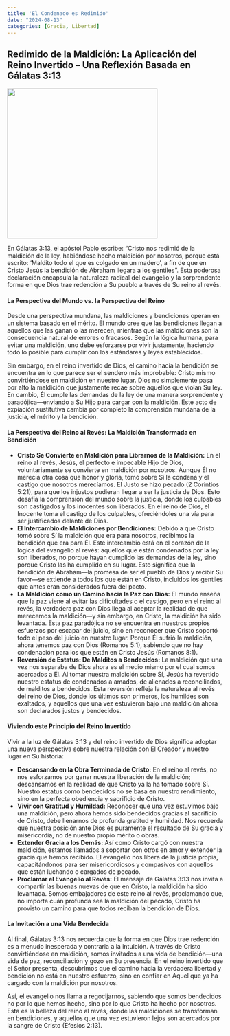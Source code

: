 ```yaml
---
title: 'El Condenado es Redimido'
date: "2024-08-13"
categories: [Gracia, Libertad]
---
```


## Redimido de la Maldición: La Aplicación del Reino Invertido – Una Reflexión Basada en Gálatas 3:13

![](uncursed.webp){fig-align="center" width="350"}

En Gálatas 3:13, el apóstol Pablo escribe: “Cristo nos redimió de la maldición de la ley, habiéndose hecho maldición por nosotros, porque está escrito: ‘Maldito todo el que es colgado en un madero’, a fin de que en Cristo Jesús la bendición de Abraham llegara a los gentiles”. Esta poderosa declaración encapsula la naturaleza radical del evangelio y la sorprendente forma en que Dios trae redención a Su pueblo a través de Su reino al revés.

#### La Perspectiva del Mundo vs. la Perspectiva del Reino

Desde una perspectiva mundana, las maldiciones y bendiciones operan en un sistema basado en el mérito. El mundo cree que las bendiciones llegan a aquellos que las ganan o las merecen, mientras que las maldiciones son la consecuencia natural de errores o fracasos. Según la lógica humana, para evitar una maldición, uno debe esforzarse por vivir justamente, haciendo todo lo posible para cumplir con los estándares y leyes establecidos.

Sin embargo, en el reino invertido de Dios, el camino hacia la bendición se encuentra en lo que parece ser el sendero más improbable: Cristo mismo convirtiéndose en maldición en nuestro lugar. Dios no simplemente pasa por alto la maldición que justamente recae sobre aquellos que violan Su ley. En cambio, Él cumple las demandas de la ley de una manera sorprendente y paradójica—enviando a Su Hijo para cargar con la maldición. Este acto de expiación sustitutiva cambia por completo la comprensión mundana de la justicia, el mérito y la bendición.

#### La Perspectiva del Reino al Revés: La Maldición Transformada en Bendición

-   **Cristo Se Convierte en Maldición para Librarnos de la Maldición:** En el reino al revés, Jesús, el perfecto e impecable Hijo de Dios, voluntariamente se convierte en maldición por nosotros. Aunque Él no merecía otra cosa que honor y gloria, tomó sobre Sí la condena y el castigo que nosotros merecíamos. El Justo se hizo pecado (2 Corintios 5:21), para que los injustos pudieran llegar a ser la justicia de Dios. Esto desafía la comprensión del mundo sobre la justicia, donde los culpables son castigados y los inocentes son liberados. En el reino de Dios, el Inocente toma el castigo de los culpables, ofreciéndoles una vía para ser justificados delante de Dios.
-   **El Intercambio de Maldiciones por Bendiciones:** Debido a que Cristo tomó sobre Sí la maldición que era para nosotros, recibimos la bendición que era para Él. Este intercambio está en el corazón de la lógica del evangelio al revés: aquellos que están condenados por la ley son liberados, no porque hayan cumplido las demandas de la ley, sino porque Cristo las ha cumplido en su lugar. Esto significa que la bendición de Abraham—la promesa de ser el pueblo de Dios y recibir Su favor—se extiende a todos los que están en Cristo, incluidos los gentiles que antes eran considerados fuera del pacto.
-   **La Maldición como un Camino hacia la Paz con Dios:** El mundo enseña que la paz viene al evitar las dificultades o el castigo, pero en el reino al revés, la verdadera paz con Dios llega al aceptar la realidad de que merecemos la maldición—y sin embargo, en Cristo, la maldición ha sido levantada. Esta paz paradójica no se encuentra en nuestros propios esfuerzos por escapar del juicio, sino en reconocer que Cristo soportó todo el peso del juicio en nuestro lugar. Porque Él sufrió la maldición, ahora tenemos paz con Dios (Romanos 5:1), sabiendo que no hay condenación para los que están en Cristo Jesús (Romanos 8:1).
-   **Reversión de Estatus: De Malditos a Bendecidos:** La maldición que una vez nos separaba de Dios ahora es el medio mismo por el cual somos acercados a Él. Al tomar nuestra maldición sobre Sí, Jesús ha revertido nuestro estatus de condenados a amados, de alienados a reconciliados, de malditos a bendecidos. Esta reversión refleja la naturaleza al revés del reino de Dios, donde los últimos son primeros, los humildes son exaltados, y aquellos que una vez estuvieron bajo una maldición ahora son declarados justos y bendecidos.

#### Viviendo este Principio del Reino Invertido

Vivir a la luz de Gálatas 3:13 y del reino invertido de Dios significa adoptar una nueva perspectiva sobre nuestra relación con El Creador y nuestro lugar en Su historia:

-   **Descansando en la Obra Terminada de Cristo:** En el reino al revés, no nos esforzamos por ganar nuestra liberación de la maldición; descansamos en la realidad de que Cristo ya la ha tomado sobre Sí. Nuestro estatus como bendecidos no se basa en nuestro rendimiento, sino en la perfecta obediencia y sacrificio de Cristo.
-   **Vivir con Gratitud y Humildad:** Reconocer que una vez estuvimos bajo una maldición, pero ahora hemos sido bendecidos gracias al sacrificio de Cristo, debe llenarnos de profunda gratitud y humildad. Nos recuerda que nuestra posición ante Dios es puramente el resultado de Su gracia y misericordia, no de nuestro propio mérito o obras.
-   **Extender Gracia a los Demás:** Así como Cristo cargó con nuestra maldición, estamos llamados a soportar con otros en amor y extender la gracia que hemos recibido. El evangelio nos libera de la justicia propia, capacitándonos para ser misericordiosos y compasivos con aquellos que están luchando o cargados de pecado.
-   **Proclamar el Evangelio al Revés:** El mensaje de Gálatas 3:13 nos invita a compartir las buenas nuevas de que en Cristo, la maldición ha sido levantada. Somos embajadores de este reino al revés, proclamando que, no importa cuán profunda sea la maldición del pecado, Cristo ha provisto un camino para que todos reciban la bendición de Dios.

#### La Invitación a una Vida Bendecida

Al final, Gálatas 3:13 nos recuerda que la forma en que Dios trae redención es a menudo inesperada y contraria a la intuición. A través de Cristo convirtiéndose en maldición, somos invitados a una vida de bendición—una vida de paz, reconciliación y gozo en Su presencia. En el reino invertido que el Señor presenta, descubrimos que el camino hacia la verdadera libertad y bendición no está en nuestro esfuerzo, sino en confiar en Aquel que ya ha cargado con la maldición por nosotros.

Así, el evangelio nos llama a regocijarnos, sabiendo que somos bendecidos no por lo que hemos hecho, sino por lo que Cristo ha hecho por nosotros. Esta es la belleza del reino al revés, donde las maldiciones se transforman en bendiciones, y aquellos que una vez estuvieron lejos son acercados por la sangre de Cristo (Efesios 2:13).
